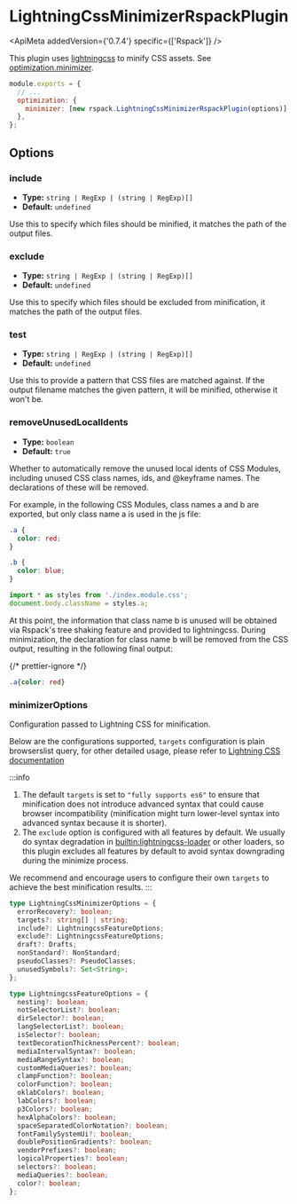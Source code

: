 
# LightningCssMinimizerRspackPlugin

<ApiMeta addedVersion={'0.7.4'} specific={['Rspack']} />

This plugin uses [lightningcss](https://lightningcss.dev/) to minify CSS assets. See [optimization.minimizer](/config/optimization#optimizationminimizer).

```js
module.exports = {
  // ...
  optimization: {
    minimizer: [new rspack.LightningCssMinimizerRspackPlugin(options)],
  },
};
```

## Options

### include

- **Type:** `string | RegExp | (string | RegExp)[]`
- **Default:** `undefined`

Use this to specify which files should be minified, it matches the path of the output files.

### exclude

- **Type:** `string | RegExp | (string | RegExp)[]`
- **Default:** `undefined`

Use this to specify which files should be excluded from minification, it matches the path of the output files.

### test

- **Type:** `string | RegExp | (string | RegExp)[]`
- **Default:** `undefined`

Use this to provide a pattern that CSS files are matched against. If the output filename matches the given pattern, it will be minified, otherwise it won't be.

### removeUnusedLocalIdents

- **Type:** `boolean`
- **Default:** `true`

Whether to automatically remove the unused local idents of CSS Modules, including unused CSS class names, ids, and @keyframe names. The declarations of these will be removed.

For example, in the following CSS Modules, class names a and b are exported, but only class name a is used in the js file:

```css title=index.module.css
.a {
  color: red;
}

.b {
  color: blue;
}
```

```js title=index.js
import * as styles from './index.module.css';
document.body.className = styles.a;
```

At this point, the information that class name b is unused will be obtained via Rspack's tree shaking feature and provided to lightningcss. During minimization, the declaration for class name b will be removed from the CSS output, resulting in the following final output:

{/* prettier-ignore */}
```css
.a{color: red}
```

### minimizerOptions

Configuration passed to Lightning CSS for minification.

Below are the configurations supported, `targets` configuration is plain browserslist query, for other detailed usage, please refer to [Lightning CSS documentation](https://lightningcss.dev/transpilation.html)

:::info

1. The default `targets` is set to `"fully supports es6"` to ensure that minification does not introduce advanced syntax that could cause browser incompatibility (minification might turn lower-level syntax into advanced syntax because it is shorter).
2. The `exclude` option is configured with all features by default. We usually do syntax degradation in [builtin:lightningcss-loader](/guide/features/builtin-lightningcss-loader) or other loaders, so this plugin excludes all features by default to avoid syntax downgrading during the minimize process.

We recommend and encourage users to configure their own `targets` to achieve the best minification results.
:::

```ts
type LightningCssMinimizerOptions = {
  errorRecovery?: boolean;
  targets?: string[] | string;
  include?: LightningcssFeatureOptions;
  exclude?: LightningcssFeatureOptions;
  draft?: Drafts;
  nonStandard?: NonStandard;
  pseudoClasses?: PseudoClasses;
  unusedSymbols?: Set<String>;
};

type LightningcssFeatureOptions = {
  nesting?: boolean;
  notSelectorList?: boolean;
  dirSelector?: boolean;
  langSelectorList?: boolean;
  isSelector?: boolean;
  textDecorationThicknessPercent?: boolean;
  mediaIntervalSyntax?: boolean;
  mediaRangeSyntax?: boolean;
  customMediaQueries?: boolean;
  clampFunction?: boolean;
  colorFunction?: boolean;
  oklabColors?: boolean;
  labColors?: boolean;
  p3Colors?: boolean;
  hexAlphaColors?: boolean;
  spaceSeparatedColorNotation?: boolean;
  fontFamilySystemUi?: boolean;
  doublePositionGradients?: boolean;
  vendorPrefixes?: boolean;
  logicalProperties?: boolean;
  selectors?: boolean;
  mediaQueries?: boolean;
  color?: boolean;
};
```
